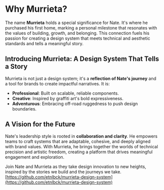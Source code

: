 
<Meta title="Start Here" />

# Why Murrieta?  
The name **Murrieta** holds a special significance for Nate. It's where he purchased his first home, marking a personal milestone that resonates with the values of building, growth, and belonging. This connection fuels his passion for creating a design system that meets technical and aesthetic standards and tells a meaningful story.  

## Introducing Murrieta: A Design System That Tells a Story  

Murrieta is not just a design system; it's a **reflection of Nate's journey** and a tool for brands to create impactful narratives. It is:  

- **Professional**: Built on scalable, reliable components.  
- **Creative**: Inspired by graffiti art's bold expressiveness.  
- **Adventurous**: Embracing off-road ruggedness to push design boundaries.  

## A Vision for the Future  

Nate's leadership style is rooted in **collaboration and clarity**. He empowers teams to craft systems that are adaptable, cohesive, and deeply aligned with brand values. With Murrieta, he brings together the worlds of technical precision and artistic freedom, creating a platform that drives meaningful engagement and exploration.  

Join Nate and Murrieta as they take design innovation to new heights, inspired by the stories we build and the journeys we take.  
[https://github.com/etnlbck/murrieta-design-system](https://github.com/etnlbck/murrieta-design-system)